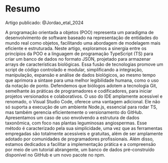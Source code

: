 # Resumo {.unnumbered}

Artigo publicado: @Jordao_etal_2024

A programação orientada a objetos (POO) representa um paradigma de desenvolvimento de software baseado na representação de entidades do mundo real como objetos, facilitando uma abordagem de modelagem mais eficiente e estruturada. Neste artigo, exploramos a sinergia entre os princípios da POO e a linguagem de programação TypeScript (TS) para criar um banco de dados no formato JSON, projetado para armazenar arrays de características biológicas. Essa fusão de tecnologias promove um script de código controlado e modular, simplificando a integração, manipulação, expansão e análise de dados biológicos, ao mesmo tempo que aprimora a sintaxe para uma melhor legibilidade humana, como o uso da notação de ponto. Defendemos que biólogos adotem a tecnologia Git, semelhante às práticas de programadores e codificadores, para iniciar projetos versionados e colaborativos. O uso do IDE amplamente acessível e renomado, o Visual Studio Code, oferece uma vantagem adicional. Ele não só suporta a execução de um ambiente Node.js, essencial para rodar TS, mas também gerencia eficientemente o versionamento do GitHub. Apresentamos um caso de uso envolvendo a estrutura de dados taxonômica, com foco nas plantas leguminosas angiospermas. Esse método é caracterizado pela sua simplicidade, uma vez que as ferramentas empregadas são totalmente acessíveis e gratuitas, além de ser amplamente adotado por comunidades de programadores profissionais. Além disso, estamos dedicados a facilitar a implementação prática e a compreensão por meio de um tutorial abrangente, um banco de dados pré-construído disponível no GitHub e um novo pacote no npm.